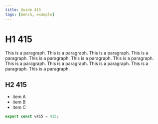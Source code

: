 ```yaml
---
title: Guide 415
tags: [bench, example]
---
```


# H1 415

This is a paragraph. This is a paragraph. This is a paragraph. This is a paragraph. This is a paragraph. This is a paragraph. This is a paragraph. This is a paragraph. This is a paragraph. This is a paragraph. This is a paragraph. This is a paragraph. 

## H2 415

- item A
- item B
- item C

```ts
export const v415 = 415;
```